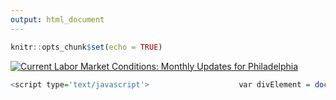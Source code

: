 ```yaml
---
output: html_document
---
```


```r
knitr::opts_chunk$set(echo = TRUE)
```

<div class='tableauPlaceholder' id='viz1683905736971' style='position: relative'><noscript><a href='#'><img alt='Current Labor Market Conditions: Monthly Updates for Philadelphia ' src='https:&#47;&#47;public.tableau.com&#47;static&#47;images&#47;Fa&#47;FastFactsMockUp&#47;CurrentLaborMarketConditions&#47;1_rss.png' style='border: none' /></a></noscript><object class='tableauViz'  style='display:none;'><param name='host_url' value='https%3A%2F%2Fpublic.tableau.com%2F' /> <param name='embed_code_version' value='3' /> <param name='site_root' value='' /><param name='name' value='FastFactsMockUp&#47;CurrentLaborMarketConditions' /><param name='tabs' value='no' /><param name='toolbar' value='yes' /><param name='static_image' value='https:&#47;&#47;public.tableau.com&#47;static&#47;images&#47;Fa&#47;FastFactsMockUp&#47;CurrentLaborMarketConditions&#47;1.png' /> <param name='animate_transition' value='yes' /><param name='display_static_image' value='yes' /><param name='display_spinner' value='yes' /><param name='display_overlay' value='yes' /><param name='display_count' value='yes' /><param name='language' value='en-US' /></object></div>                


```r

<script type='text/javascript'>                    var divElement = document.getElementById('viz1683905736971');                    var vizElement = divElement.getElementsByTagName('object')[0];                    if ( divElement.offsetWidth > 800 ) { vizElement.style.width='1000px';vizElement.style.height='6027px';} else if ( divElement.offsetWidth > 500 ) { vizElement.style.width='1000px';vizElement.style.height='6027px';} else { vizElement.style.width='1000px';vizElement.style.height='6027px';}                     var scriptElement = document.createElement('script');                    scriptElement.src = 'https://public.tableau.com/javascripts/api/viz_v1.js';                    vizElement.parentNode.insertBefore(scriptElement, vizElement);                </script>
```